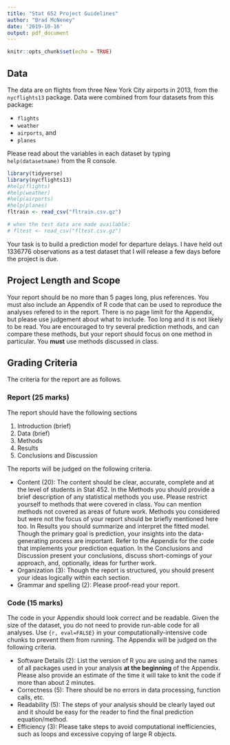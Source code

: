 ```yaml
---
title: "Stat 652 Project Guidelines"
author: "Brad McNeney"
date: '2019-10-16'
output: pdf_document
---
```


```r
knitr::opts_chunk$set(echo = TRUE)
```

## Data 

The data are on flights from three New York City airports 
in 2013, from the `nycflights13` package. 
Data were combined from four datasets from this package:

* `flights`
* `weather`
* `airports`, and
* `planes`

Please read about the variables in each dataset by typing
`help(datasetname)` from the R console. 

```r
library(tidyverse)
library(nycflights13)
#help(flights)
#help(weather)
#help(airports)
#help(planes)
fltrain <- read_csv("fltrain.csv.gz")

# when the test data are made available:
# fltest <- read_csv("fltest.csv.gz")
```

Your task is to build a prediction model for 
departure delays. I have held out 1336776 observations
as a test dataset that I will release a few days 
before the project is due.

## Project Length and Scope

Your report should be no more than 5 pages long, plus
references. You must also include an Appendix of R code that
can be used to reproduce the analyses refered to in
the report. There is no page limit for the Appendix, but
please use judgement about what to include. Too long
and it is not likely to be read.
You are encouraged to 
try several prediction methods, and can compare 
these methods, but your report should focus on 
one method in particular. 
You **must** use methods discussed in class.

## Grading Criteria

The criteria for the report are as follows.

### Report (25 marks)

The report should have the following sections

1. Introduction (brief)
2. Data (brief)
3. Methods
4. Results
5. Conclusions and Discussion  
    
The reports will be judged on the following criteria.

* Content (20): 
The content should be clear, accurate, complete and at the 
level of students in Stat 452. In the Methods you should provide a brief
description of any statistical methods you use. Please
restrict yourself to methods that were covered
in class. You can mention methods not covered as
areas of future work. 
Methods you considered 
but were not the focus of your report should be briefly mentioned 
here too.
In Results you should summarize and interpret the fitted model. 
Though the primary goal is prediction, your insights into the 
data-generating process are important. Refer to the Appendix for
the code that implements your prediction equation.
In the Conclusions and Discussion present your conclusions, 
discuss short-comings of your approach, and, optionally,
ideas for further work.
* Organization (3): Though the report is structured, you should
present your ideas logically within each section.
* Grammar and spelling (2): Please proof-read your report.

### Code (15 marks)

The code in your Appendix
should look correct and be readable. 
Given the size of the dataset, you do
not need to provide run-able code for
all analyses. Use `{r, eval=FALSE}` in your computationally-intensive code chunks
to prevent them from running.
The Appendix will be judged on the following criteria.

* Software Details (2): List the version of R you are using
and the names of all packages used in your analysis **at the beginning**
of the Appendix. Please also provide an estimate of the time
it will take to knit the code if more than about 2 minutes.
* Correctness (5): There should be no errors in data
processing, function calls, etc.
* Readability (5): The steps of your analysis should 
be clearly layed out and it should be easy for the reader
to find the final prediction equation/method.
* Efficiency (3): Please take steps to avoid computational
inefficiencies, such as loops and excessive copying of 
large R objects.
